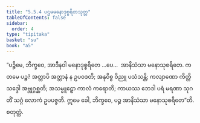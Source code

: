 ```yaml
---
title: "5.5.4 ပဌမမနောဒုစ္စရိတသုတ္တ"
tableOfContents: false
sidebar:
  order: 4
type: "tipitaka"
basket: "su"
book: "a5"
---
```



<DynamicBreadcrumb />

<Division number="244" book="a5" e="ch" v="16" p="234">

<Paragraph number="1325" book="a5">
“ပဉ္စိမေ, ဘိက္ခဝေ, အာဒီနဝါ မနောဒုစ္စရိတေ …ပေ…  အာနိသံသာ မနောသုစရိတေ. ကတမေ ပဉ္စ? အတ္တာပိ အတ္တာနံ န ဥပဝဒတိ; အနုဝိစ္စ ဝိညူ ပသံသန္တိ; ကလျာဏော ကိတ္တိသဒ္ဒေါ အဗ္ဘုဂ္ဂစ္ဆတိ; အသမ္မူဠှော ကာလံ ကရောတိ; ကာယဿ ဘေဒါ ပရံ မရဏာ သုဂတိံ သဂ္ဂံ လောကံ ဥပပဇ္ဇတိ. ဣမေ ခေါ, ဘိက္ခဝေ, ပဉ္စ အာနိသံသာ မနောသုစရိတေ”တိ.

</Paragraph>
</Division>

<Paragraph number="1326" type="center" book="a5">
စတုတ္ထံ.
</Paragraph>
